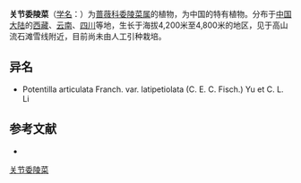 {{Speciesbox
| name = 关节委陵菜
| status = 
| status_system = 
| image =
| genus = Potentilla
| species = articulata
| authority = Franch.
| subdivision_ranks =[[变种|变种]]
| subdivision =
* 关节委陵菜 ''P. a.'' var. ''articulata''
* [[宽柄关节委陵菜|宽柄关节委陵菜]] ''P. a.'' var. ''latipetiolata''
}}

'''关节委陵菜'''（[[学名|学名]]：{{lang|la|''Potentilla articulata''}}）为[[蔷薇科|蔷薇科]][[委陵菜属|委陵菜属]]的植物，为中国的特有植物。分布于[[中国大陆|中国大陆]]的[[西藏|西藏]]、[[云南|云南]]、[[四川|四川]]等地，生长于海拔4,200米至4,800米的地区，见于高山流石滩雪线附近，目前尚未由人工引种栽培。

== 异名 ==
* Potentilla articulata Franch. var. latipetiolata (C. E. C. Fisch.) Yu et C. L. Li

== 参考文献 ==
<div class="references-small">
* {{cite web| url =http://www.bioinfo.cn/db05/KmzwSpecies.php?action=view&id=19146| title =关节委陵菜（原变种）| work =《中国高等植物数据库全库》| publisher =中国科学院微生物研究所| author =昆明植物研究所| accessdate =2009-02-25| deadurl =yes| archiveurl =https://web.archive.org/web/20160305085449/http://www.bioinfo.cn/db05/KmzwSpecies.php?action=view&id=19146| archivedate =2016-03-05}}
</div>
{{Taxonbar|from=Q10893997}}

[[Category:委陵菜属|关节委陵菜]]


{{植物小作品}}